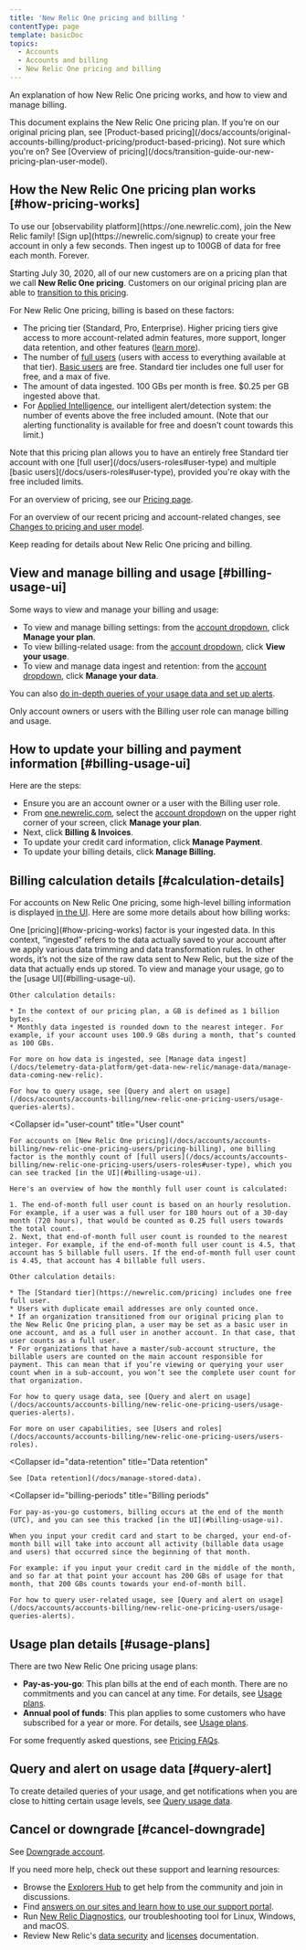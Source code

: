 ```yaml
---
title: 'New Relic One pricing and billing '
contentType: page
template: basicDoc
topics:
  - Accounts
  - Accounts and billing
  - New Relic One pricing and billing
---
```


An explanation of how New Relic One pricing works, and how to view and manage billing.

<Callout variant="important">
  This document explains the New Relic One pricing plan. If you’re on our original pricing plan, see [Product-based pricing](/docs/accounts/original-accounts-billing/product-pricing/product-based-pricing). Not sure which you're on? See [Overview of pricing](/docs/transition-guide-our-new-pricing-plan-user-model).
</Callout>

## How the New Relic One pricing plan works [#how-pricing-works]

<Callout variant="tip">
  To use our [observability platform](https://one.newrelic.com), join the New Relic family! [Sign up](https://newrelic.com/signup) to create your free account in only a few seconds. Then ingest up to 100GB of data for free each month. Forever.
</Callout>

Starting July 30, 2020, all of our new customers are on a pricing plan that we call **New Relic One pricing**. Customers on our original pricing plan are able to [transition to this pricing](/docs/accounts/original-accounts-billing/original-product-based-pricing/overview-changes-pricing-user-model#how-to-transition).

For New Relic One pricing, billing is based on these factors:

* The pricing tier (Standard, Pro, Enterprise). Higher pricing tiers give access to more account-related admin features, more support, longer data retention, and other features ([learn more](https://newrelic.com/pricing)).
* The number of [full users](/docs/accounts/accounts-billing/new-relic-one-pricing-users/users-roles#user-type) (users with access to everything available at that tier). [Basic users](/docs/accounts/accounts-billing/new-relic-one-pricing-users/users-roles#user-type) are free. Standard tier includes one full user for free, and a max of five.
* The amount of data ingested. 100 GBs per month is free. $0.25 per GB ingested above that.
* For [Applied Intelligence](https://newrelic.com/pricing), our intelligent alert/detection system: the number of events above the free included amount. (Note that our alerting functionality is available for free and doesn't count towards this limit.)

<Callout variant="tip">
  Note that this pricing plan allows you to have an entirely free Standard tier account with one [full user](/docs/users-roles#user-type) and multiple [basic users](/docs/users-roles#user-type), provided you're okay with the free included limits.
</Callout>

For an overview of pricing, see our [Pricing page](https://newrelic.com/pricing).

For an overview of our recent pricing and account-related changes, see [Changes to pricing and user model](/docs/accounts/original-accounts-billing/original-product-based-pricing/overview-changes-pricing-user-model).

Keep reading for details about New Relic One pricing and billing.

## View and manage billing and usage [#billing-usage-ui]

Some ways to view and manage your billing and usage:

* To view and manage billing settings: from the [account dropdown](/docs/using-new-relic/welcome-new-relic/get-started/glossary#account-dropdown), click **Manage your plan**.
* To view billing-related usage: from the [account dropdown](/docs/using-new-relic/welcome-new-relic/get-started/glossary#account-dropdown), click **View your usage**.
* To view and manage data ingest and retention: from the [account dropdown](/docs/using-new-relic/welcome-new-relic/get-started/glossary#account-dropdown), click **Manage your data**.

You can also [do in-depth queries of your usage data and set up alerts](/docs/accounts/accounts-billing/new-relic-one-pricing-users/queries-alerts).

Only account owners or users with the Billing user role can manage billing and usage.

## How to update your billing and payment information [#billing-usage-ui]

Here are the steps:

* Ensure you are an account owner or a user with the Billing user role.
* From [one.newrelic.com](https://one.newrelic.com/), select the [account dropdow](https://docs.newrelic.co.jp/docs/accounts-partnerships/education/getting-started-new-relic/glossary#account-dropdown)n on the upper right corner of your screen, click **Manage your plan**.
* Next, click **Billing & Invoices**.
* To update your credit card information, click **Manage Payment**.
* To update your billing details, click **Manage Billing.**

## Billing calculation details [#calculation-details]

For accounts on New Relic One pricing, some high-level billing information is displayed [in the UI](#billing-usage-ui). Here are some more details about how billing works:

<CollapserGroup>
  <Collapser
    id="usage-calculation"
    title="Data usage calculation"
  >
    One [pricing](#how-pricing-works) factor is your ingested data. In this context, “ingested” refers to the data actually saved to your account after we apply various data trimming and data transformation rules. In other words, it’s not the size of the raw data sent to New Relic, but the size of the data that actually ends up stored. To view and manage your usage, go to the [usage UI](#billing-usage-ui).

    Other calculation details:

    * In the context of our pricing plan, a GB is defined as 1 billion bytes.
    * Monthly data ingested is rounded down to the nearest integer. For example, if your account uses 100.9 GBs during a month, that’s counted as 100 GBs.

    For more on how data is ingested, see [Manage data ingest](/docs/telemetry-data-platform/get-data-new-relic/manage-data/manage-data-coming-new-relic).

    For how to query usage, see [Query and alert on usage](/docs/accounts/accounts-billing/new-relic-one-pricing-users/usage-queries-alerts).
  </Collapser>

  <Collapser
    id="user-count"
    title="User count"
  >
    For accounts on [New Relic One pricing](/docs/accounts/accounts-billing/new-relic-one-pricing-users/pricing-billing), one billing factor is the monthly count of [full users](/docs/accounts/accounts-billing/new-relic-one-pricing-users/users-roles#user-type), which you can see tracked [in the UI](#billing-usage-ui).

    Here's an overview of how the monthly full user count is calculated:

    1. The end-of-month full user count is based on an hourly resolution. For example, if a user was a full user for 180 hours out of a 30-day month (720 hours), that would be counted as 0.25 full users towards the total count.
    2. Next, that end-of-month full user count is rounded to the nearest integer. For example, if the end-of-month full user count is 4.5, that account has 5 billable full users. If the end-of-month full user count is 4.45, that account has 4 billable full users.

    Other calculation details:

    * The [Standard tier](https://newrelic.com/pricing) includes one free full user.
    * Users with duplicate email addresses are only counted once.
    * If an organization transitioned from our original pricing plan to the New Relic One pricing plan, a user may be set as a basic user in one account, and as a full user in another account. In that case, that user counts as a full user.
    * For organizations that have a master/sub-account structure, the billable users are counted on the main account responsible for payment. This can mean that if you’re viewing or querying your user count when in a sub-account, you won’t see the complete user count for that organization.

    For how to query usage data, see [Query and alert on usage](/docs/accounts/accounts-billing/new-relic-one-pricing-users/usage-queries-alerts).

    For more on user capabilities, see [Users and roles](/docs/accounts/accounts-billing/new-relic-one-pricing-users/users-roles).
  </Collapser>

  <Collapser
    id="data-retention"
    title="Data retention"
  >
    See [Data retention](/docs/manage-stored-data).
  </Collapser>

  <Collapser
    id="billing-periods"
    title="Billing periods"
  >
    For pay-as-you-go customers, billing occurs at the end of the month (UTC), and you can see this tracked [in the UI](#billing-usage-ui).

    When you input your credit card and start to be charged, your end-of-month bill will take into account all activity (billable data usage and users) that occurred since the beginning of that month.

    For example: if you input your credit card in the middle of the month, and so far at that point your account has 200 GBs of usage for that month, that 200 GBs counts towards your end-of-month bill.

    For how to query user-related usage, see [Query and alert on usage](/docs/accounts/accounts-billing/new-relic-one-pricing-users/usage-queries-alerts).
  </Collapser>
</CollapserGroup>

## Usage plan details [#usage-plans]

There are two New Relic One pricing usage plans:

* **Pay-as-you-go**: This plan bills at the end of each month. There are no commitments and you can cancel at any time. For details, see [Usage plans](/docs/licenses/license-information/usage-plan-descriptions/usage-plan#pay-as-you-go).
* **Annual pool of funds**: This plan applies to some customers who have subscribed for a year or more. For details, see [Usage plans](/docs/licenses/license-information/usage-plan-descriptions/usage-plan#annual-pool-of-funds).

For some frequently asked questions, see [Pricing FAQs](/docs/licenses/license-information/faq/frequently-asked-questions).

## Query and alert on usage data [#query-alert]

To create detailed queries of your usage, and get notifications when you are close to hitting certain usage levels, see [Query usage data](/docs/accounts/accounts-billing/new-relic-one-pricing-users/queries-alerts).

## Cancel or downgrade [#cancel-downgrade]

See [Downgrade account](/docs/accounts/accounts-billing/general-account-settings/downgrade-cancel-account).

If you need more help, check out these support and learning resources:

* Browse the [Explorers Hub](https://discuss.newrelic.com/) to get help from the community and join in discussions.
* Find [answers on our sites and learn how to use our support portal](/docs/using-new-relic/welcome-new-relic/get-started/find-help-use-support-portal).
* Run [New Relic Diagnostics](/docs/using-new-relic/cross-product-functions/troubleshooting/new-relic-diagnostics), our troubleshooting tool for Linux, Windows, and macOS.
* Review New Relic's [data security](/docs/security) and [licenses](/docs/licenses) documentation.
